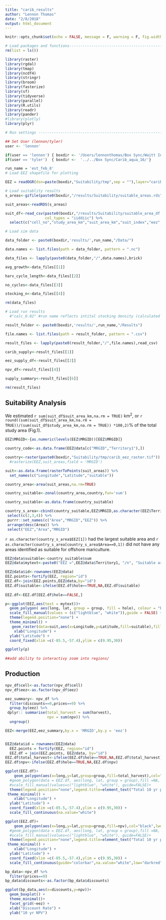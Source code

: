```yaml
---
title: "carib_results"
author: "Lennon Thomas"
date: "2/8/2018"
output: html_document
---
```


```r

knitr::opts_chunk$set(echo = FALSE, message = F, warning = F, fig.width = 6.5)
```



```r
# Load packages and functions-----------------------------------------------------------
rm(list = ls())

library(raster)
library(rgdal)
library(tmap)
library(ncdf4)
library(stringr)
library(broom)
library(fasterize)
library(sf)
library(tidyverse)
library(parallel)
library(R.utils)
library(readr)
library(pander)
#library(plotly)
library(plyr)

# Run settings -------------------------------------------------------------

## Set User (lennon/tyler)
user <- 'lennon'

if(user == 'lennon') { boxdir <- '/Users/lennonthomas/Box Sync/Waitt Institute/Blue Halo 2016/Carib_aqua_16/'}
if(user == 'tyler')  { boxdir <-  '../../Box Sync/Carib_aqua_16/'}

run_name = 'est_feb_8'  
# Load EEZ shapefile for plotting

EEZ = readOGR(dsn=paste(boxdir,"Suitability/tmp",sep = ""),layer="carib_eez_shape")

# Load suitablity results
s_areas<-gzfile(paste0(boxdir,"/results/Suitability/suitable_areas.rds"))

suit_areas<-readRDS(s_areas)

suit_df<-read_csv(paste0(boxdir,"/results/Suitability/suitable_area_df.csv"),
                  col_types = "iiddiic") %>%
  select(c("cell_no","study_area_km","suit_area_km","suit_index","eez","country"))

# Load sim data

data_folder <- paste0(boxdir,'results/',run_name,"/Data/")

data.names <- list.files(path = data_folder, pattern = ".nc")

data_files <- lapply(paste0(data_folder,"/",data.names),brick)

avg_growth<-data_files[[1]]

harv_cycle_length<-data_files[[2]]

no_cycles<-data_files[[3]]

stocking_n<-data_files[[4]]

rm(data_files)

# Load run results 
  #"calc_0.02" #run name reflects intital stocking density (calculated or fixed)and feed rates (as % body weight)

result_folder <- paste0(boxdir,'results/',run_name,"/Results")

file.names <- list.files(path = result_folder, pattern = ".csv")

result_files <- lapply(paste0(result_folder,"/",file.names),read_csv)

carib_supply<-result_files[[1]]

eez_supply_df<-result_files[[2]]

npv_df<-result_files[[4]]

supply_summary<-result_files[[6]]

rm(result_files)
```


## Suitability Analysis

We estimated `r sum(suit_df$suit_area_km,na.rm = TRUE)` km^2^, or `r round((sum(suit_df$suit_area_km,na.rm = TRUE))/(sum(suit_df$study_area_km,na.rm = TRUE)) *100,2)`% of the total study area (Fig.1).
```r
EEZ$MRGID<-{as.numeric(levels(EEZ$MRGID))[EEZ$MRGID]}

country_code<-as.data.frame(EEZ@data[c("MRGID","Territory1"),])

country<-raster(paste0(boxdir,"Suitability/tmp/carib_eez_raster.tif"))
  #rasterize(EEZ,suit_areas,field = 'MRGID')

suit<-as.data.frame(rasterToPoints(suit_areas)) %>%
  set_names(c("Longitude","Latitude","suitable"))

country_area<-area(suit_areas,na.rm=TRUE)

country_suitable<-zonal(country_area,country,fun='sum')

country_suitable<-as.data.frame(country_suitable)

country_s_area<-cbind(country_suitable,EEZ$MRGID,as.character(EEZ$Territory1)) %>%
 select(c(2,3,4)) %>%
 purrr::set_names(c("Area","MRGID","EEZ")) %>%
 arrange(desc(Area)) %>%
 select("EEZ","Area","MRGID")
```

`r as.character(country_s_area$EEZ[1])` had the largest suitable area and `r as.character(country_s_area[country_s_area$Area==0,1])` did not have any areas identified as suitable for offshore mariculture.


```r

EEZ@data$suitable<-country_suitable$sum
EEZ@data$mytext<-paste0("EEZ =",EEZ@data$Territory1, "/n", "Suitable area (km^2) = ", EEZ@data$suitable)

EEZ@data$id<-rownames(EEZ@data)
EEZ.points<-fortify(EEZ, region="id")
EEZ.df<-join(EEZ.points,EEZ@data,by="id")
EEZ.df$suitable<-ifelse(EEZ.df$hole==TRUE,NA,EEZ.df$suitable)
 
EEZ.df<-EEZ.df[EEZ.df$hole==FALSE,]

p<-ggplot(EEZ,aes(text = mytext))+ 
  geom_polygon( aes(long, lat, group = group, fill = hole), colour = "black", size = 0.1) + 
  scale_fill_manual(values = (c("lightblue", "white")),guide = FALSE) + 
  theme(legend.position="none") +
  theme_minimal() +
   geom_raster(data=suit,aes(x=Longitude,y=Latitude,fill=suitable),fill="darkred") +
    xlab("Longitude") +
  ylab("Latitude") +
  coord_fixed(xlim =c(-85.5,-57.4),ylim = c(9.95,30))

ggplotly(p)
  
##add ability to interactivy zoom into regions/
```


## Production

```r
npv_df$cell<-as.factor(npv_df$cell)
npv_df$eez<-as.factor(npv_df$eez)

eez_summary<- npv_df %>%
  filter(discounts==0,prices==9) %>%
  group_by(eez) %>%
 dplyr:: summarise(total_harvest = sum(harvest),
                   npv = sum(npv)) %>%
  ungroup()

EEZ<-merge(EEZ,eez_summary,by.x = 'MRGID',by.y = 'eez')


EEZ@data$id = rownames(EEZ@data)
  EEZ.points = fortify(EEZ, region="id")
  EEZ.df = join(EEZ.points, EEZ@data, by="id")
EEZ.df$total_harvest<-ifelse(EEZ.df$hole==TRUE,NA,EEZ.df$total_harvest)
EEZ.df$npv<-ifelse(EEZ.df$hole==TRUE,NA,EEZ.df$npv)

ggplot(EEZ.df)+ 
    geom_polygon(aes(x=long,y=lat,group=group,fill=total_harvest),col="black",lwd=0.5) +
  #geom_polygon(data = EEZ.df, aes(long, lat, group = group),fill =NA, colour = "black", size = 0.1) + 
  #scale_fill_manual(values=c("lightblue", "white"), guide=FALSE)+
  theme(legend.position="none",legend.title=element_text("Total 10 yr production (kg)")) +
 theme_minimal() +
    xlab("Longitude") +
  ylab("Latitude") +
  coord_fixed(xlim =c(-85.5,-57.4),ylim = c(9.95,30)) +
  scale_fill_continuous(na.value="white")

ggplot(EEZ.df)+ 
    geom_polygon(aes(x=long,y=lat,group=group,fill=npv),col="black",lwd=0.5) +
  #geom_polygon(data = EEZ.df, aes(long, lat, group = group),fill =NA, colour = "black", size = 0.1) + 
  #scale_fill_manual(values=c("lightblue", "white"), guide=FALSE)+
  theme(legend.position="none",legend.title=element_text("Total 10 yr production (kg)")) +
 theme_minimal() +
    xlab("Longitude") +
  ylab("Latitude") +
  coord_fixed(xlim =c(-85.5,-57.4),ylim = c(9.95,30)) +
  scale_fill_continuous(guide="colorbar",na.value="white",low="darkred",high="darkblue")

```

```r

bp_data<-npv_df %>%
  filter(prices==9)
bp_data$discounts<-as.factor(bp_data$discounts)

ggplot(bp_data,aes(x=discounts,y=npv))+
  geom_boxplot() +
  theme_minimal()+
  facet_grid(~eez) +
  xlab("Discount Rate") +
  ylab("10 yr NPV")

```

